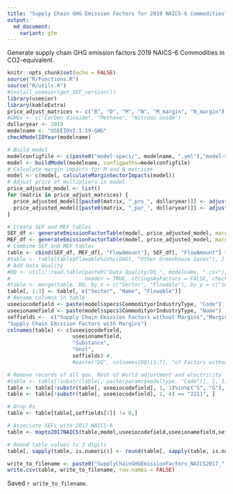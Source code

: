 ```yaml
---
title: "Supply Chain GHG Emission Factors for 2019 NAICS-6 Commodities"
output:
  md_document:
    variant: gfm
---
```


Generate supply chain GHG emission factors 2019 NAICS-6 Commodities in CO2-equivalent.

```r
knitr::opts_chunk$set(echo = FALSE)
source("R/Functions.R")
source("R/utils.R")
#install_useeior(get_SEF_version())
library(useeior)
library(kableExtra)
price_adjust_matrices <- c("B", "D", "M", "N", "M_margin", "N_margin")
#GHGs <- c("Carbon dioxide", "Methane", "Nitrous oxide")
dollaryear <- 2019
modelname <- "USEEIOv2.1.19-GHG"
checkModelIOYear(modelname)
```

```r
# Build model
modelconfigfile <- c(paste0("model-specs/", modelname, ".yml"),"model-specs/WasteDisaggregationDetail.yml")
model <- buildModel(modelname, configpaths=modelconfigfile)
# Calculate margin impacts for M and N matrices
model <- c(model, calculateMarginSectorImpacts(model))
# Adjust price of multipliers in model
price_adjusted_model <- list()
for (matrix in price_adjust_matrices) {
  price_adjusted_model[[paste0(matrix, "_pro_", dollaryear)]] <- adjustResultMatrixPrice(matrix, dollaryear, purchaser_price = FALSE, model)
  price_adjusted_model[[paste0(matrix, "_pur_", dollaryear)]] <- adjustResultMatrixPrice(matrix, dollaryear, purchaser_price = TRUE, model)
}
```

```r
# Create SEF and MEF tables
SEF_df <- generateEmissionFactorTable(model, price_adjusted_model, margin = FALSE, characterized=TRUE)
MEF_df <- generateEmissionFactorTable(model, price_adjusted_model, margin = TRUE, characterized=TRUE)
# Combine SEF and MEF tables
table <- cbind(SEF_df, MEF_df[, "FlowAmount"], SEF_df[, "FlowAmount"] + MEF_df[, "FlowAmount"])
#table <- table[table$Flowable%in%c(GHGs, "Other Greenhouse Gases"), ]
# Add Data Quality
#DQ <- utils::read.table(paste0("Data Quality/DQ_", modelname, ".csv"), sep = ",",
#                        header = TRUE, stringsAsFactors = FALSE, check.names = FALSE)
#table <- merge(table, DQ, by.x = c("Sector", "Flowable"), by.y = c("SectorCode", "Flowable"))
table[, 1:3] <- table[, c("Sector", "Name", "Flowable")]
# Rename columns in table
useeiocodefield <- paste(model$specs$CommodityorIndustryType, "Code")
useeionamefield <- paste(model$specs$CommodityorIndustryType, "Name")
seffields <-  c("Supply Chain Emission Factors without Margins","Margins of Supply Chain Emission Factors",
"Supply Chain Emission Factors with Margins")
colnames(table) <- c(useeiocodefield,
                     useeionamefield,
                     "Substance",
                     "Unit",
                     seffields) #,
                     #paste("DQ", colnames(DQ)[3:7], "of Factors without Margins"))

# Remove records of all gov, Rest of World adjustment and electricity
#table <- table[!substr(table[, paste(params$modeltype, "Code")], 1, 1)%in%c("S", "G"), ]
table <- table[!substr(table[, useeiocodefield], 1, 1)%in%c("S", "G"), ]
table <- table[!substr(table[, useeiocodefield], 1, 4) == "2211", ]

# Drop 0s
table <- table[table[,seffields[1]] != 0,]

# Associate SEFs with 2017 NAICS-6
table <- mapto2017NAICS(table,model,useeiocodefield,useeionamefield,seffields)

# Round table values to 3 digits
table[, sapply(table, is.numeric)] <- round(table[, sapply(table, is.numeric)], 3)

```

```r
write_to_filename <- paste0("SupplyChainGHGEmissionFactors_NAICS2017_", modelname, ".csv")
write.csv(table, write_to_filename, row.names = FALSE)
```

Saved `r write_to_filename`.

